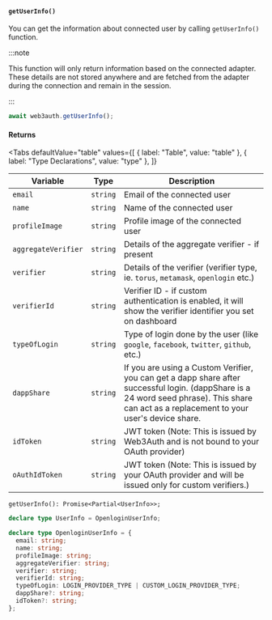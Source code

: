 
#### `getUserInfo()`

You can get the information about connected user by calling `getUserInfo()` function.

:::note

This function will only return information based on the connected adapter. These details are not stored anywhere and are fetched from the adapter
during the connection and remain in the session.

:::

```javascript
await web3auth.getUserInfo();
```

#### Returns

<Tabs
  defaultValue="table"
  values={[
    { label: "Table", value: "table" },
    { label: "Type Declarations", value: "type" },
  ]}
>

<TabItem value="table">

| Variable            | Type     | Description                                                                                                                                                                                 |
| ------------------- | -------- | ------------------------------------------------------------------------------------------------------------------------------------------------------------------------------------------- |
| `email`             | `string` | Email of the connected user                                                                                                                                                                 |
| `name`              | `string` | Name of the connected user                                                                                                                                                                  |
| `profileImage`      | `string` | Profile image of the connected user                                                                                                                                                         |
| `aggregateVerifier` | `string` | Details of the aggregate verifier - if present                                                                                                                                              |
| `verifier`          | `string` | Details of the verifier (verifier type, ie. `torus`, `metamask`, `openlogin` etc.)                                                                                                          |
| `verifierId`        | `string` | Verifier ID - if custom authentication is enabled, it will show the verifier identifier you set on dashboard                                                                                |
| `typeOfLogin`       | `string` | Type of login done by the user (like `google`, `facebook`, `twitter`, `github`, etc.)                                                                                                       |
| `dappShare`         | `string` | If you are using a Custom Verifier, you can get a dapp share after successful login. (dappShare is a 24 word seed phrase). This share can act as a replacement to your user's device share. |
| `idToken`           | `string` | JWT token (Note: This is issued by Web3Auth and is not bound to your OAuth provider)                                                                                                        |
| `oAuthIdToken`      | `string` | JWT token (Note: This is issued by your OAuth provider and will be issued only for custom verifiers.)                                                                                       |

</TabItem>

<TabItem value="type">

`getUserInfo(): Promise<Partial<UserInfo>>;`

```ts
declare type UserInfo = OpenloginUserInfo;

declare type OpenloginUserInfo = {
  email: string;
  name: string;
  profileImage: string;
  aggregateVerifier: string;
  verifier: string;
  verifierId: string;
  typeOfLogin: LOGIN_PROVIDER_TYPE | CUSTOM_LOGIN_PROVIDER_TYPE;
  dappShare?: string;
  idToken?: string;
};
```

</TabItem>

</Tabs>
